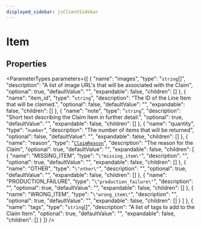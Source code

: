 ```yaml
---
displayed_sidebar: jsClientSidebar
---
```



# Item

## Properties

<ParameterTypes parameters={[
  {
    "name": "images",
    "type": "`string`[]",
    "description": "A list of image URL's that will be associated with the Claim",
    "optional": true,
    "defaultValue": "",
    "expandable": false,
    "children": []
  },
  {
    "name": "item_id",
    "type": "`string`",
    "description": "The ID of the Line Item that will be claimed.",
    "optional": false,
    "defaultValue": "",
    "expandable": false,
    "children": []
  },
  {
    "name": "note",
    "type": "`string`",
    "description": "Short text describing the Claim Item in further detail.",
    "optional": true,
    "defaultValue": "",
    "expandable": false,
    "children": []
  },
  {
    "name": "quantity",
    "type": "`number`",
    "description": "The number of items that will be returned",
    "optional": false,
    "defaultValue": "",
    "expandable": false,
    "children": []
  },
  {
    "name": "reason",
    "type": "[`ClaimReason`](../enums/internal.internal.ClaimReason.mdx)",
    "description": "The reason for the Claim",
    "optional": true,
    "defaultValue": "",
    "expandable": false,
    "children": [
      {
        "name": "MISSING_ITEM",
        "type": "``\"missing_item\"``",
        "description": "",
        "optional": true,
        "defaultValue": "",
        "expandable": false,
        "children": []
      },
      {
        "name": "OTHER",
        "type": "``\"other\"``",
        "description": "",
        "optional": true,
        "defaultValue": "",
        "expandable": false,
        "children": []
      },
      {
        "name": "PRODUCTION_FAILURE",
        "type": "``\"production_failure\"``",
        "description": "",
        "optional": true,
        "defaultValue": "",
        "expandable": false,
        "children": []
      },
      {
        "name": "WRONG_ITEM",
        "type": "``\"wrong_item\"``",
        "description": "",
        "optional": true,
        "defaultValue": "",
        "expandable": false,
        "children": []
      }
    ]
  },
  {
    "name": "tags",
    "type": "`string`[]",
    "description": "A list of tags to add to the Claim Item",
    "optional": true,
    "defaultValue": "",
    "expandable": false,
    "children": []
  }
]} />
